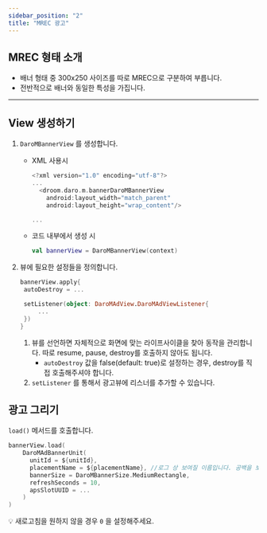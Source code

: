 ```yaml
---
sidebar_position: "2"
title: "MREC 광고"
---
```


## MREC 형태 소개

- 배너 형태 중 300x250 사이즈를 따로 MREC으로 구분하여 부릅니다.
- 전반적으로 배너와 동일한 특성을 가집니다.

---

## View 생성하기

1. `DaroMBannerView` 를 생성합니다.
   - XML 사용시

     ```kotlin
     <?xml version="1.0" encoding="utf-8"?>
     ...
       <droom.daro.m.bannerDaroMBannerView
         android:layout_width="match_parent"
         android:layout_height="wrap_content"/>
     
     ...
     ```
   - 코드 내부에서 생성 시

     ```kotlin
     val bannerView = DaroMBannerView(context)
     ```
2. 뷰에 필요한 설정들을 정의합니다.

   ```kotlin
   bannerView.apply{
   	autoDestroy = ...
   
   	setListener(object: DaroMAdView.DaroMAdViewListener{
   		...
   	})
   }
   ```
   1. 뷰를 선언하면 자체적으로 화면에 맞는 라이프사이클을 찾아 동작을 관리합니다. 따로 resume, pause, destroy를 호출하지 않아도 됩니다.
      - `autoDestroy` 값을 false(default: true)로 설정하는 경우, destroy를 직접 호출해주셔야 합니다.
   2. `setListener` 를 통해서 광고뷰에 리스너를 추가할 수 있습니다.

## 광고 그리기

`load()` 메서드를 호출합니다.

```kotlin
bannerView.load(
    DaroMAdBannerUnit(
      unitId = ${unitId},
      placementName = ${placementName}, //로그 상 보여질 이름입니다. 공백을 보내도 무관합니다.
      bannerSize = DaroMBannerSize.MediumRectangle,
      refreshSeconds = 10,
      apsSlotUUID = ...
    )
)
```

💡 새로고침을 원하지 않을 경우 `0` 을 설정해주세요.